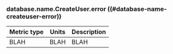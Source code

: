 ### database.name.CreateUser.error ((#database-name-createuser-error))

Metric type | Units | Description
----------- | ----- | -----------
BLAH     | BLAH    | BLAH